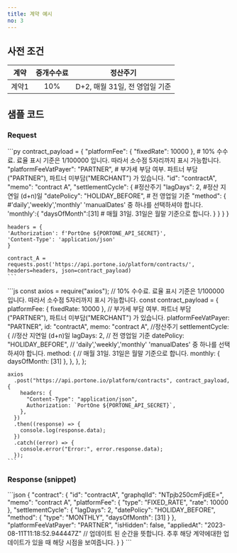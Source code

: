 ```yaml
---
title: 계약 예시
no: 3
---
```



## 사전 조건

| 계약|중개수수료|           정산주기           |
|:---:|:--------:|:----------------------------:|
|계약1|    10%   |D+2, 매월 31일, 전 영업일 기준|

## 샘플 코드

### Request

<Tabs>
  <Tab title="Python">
    ```py
    contract_payload = {
    "platformFee": {
      "fixedRate": 10000
      }, # 10% 수수료. 료율 표시 기준은 1/100000 입니다. 따라서 소수점 5자리까지 표시 가능합니다.
    "platformFeeVatPayer": "PARTNER", # 부가세 부담 여부. 파트너 부담("PARTNER"), 파트너 미부담("MERCHANT") 가 있습니다.
    "id": "contractA",
    "memo": "contract A",
    "settlementCycle": { #정산주기
      "lagDays": 2, #정산 지연일 (d+n)일
      "datePolicy": "HOLIDAY_BEFORE", # 전 영업일 기준
      "method": { #'daily','weekly','monthly' 'manualDates' 중 하나를 선택하셔야 합니다.
        'monthly':{
          "daysOfMonth":[31] # 매월 31일. 31일은 월말 기준으로 합니다.
          }
        }
      }
    }

    headers = {
    'Authorization': f'PortOne ${PORTONE_API_SECRET}',
    'Content-Type': 'application/json'
    }

    contract_A = requests.post('https://api.portone.io/platform/contracts/', headers=headers, json=contract_payload)
    ```
  </Tab>

  <Tab title="Node">
    ```js
    const axios = require("axios");
    // 10% 수수료. 료율 표시 기준은 1/100000 입니다. 따라서 소수점 5자리까지 표시 가능합니다.
    const contract_payload = {
      platformFee: { fixedRate: 10000 },
      // 부가세 부담 여부. 파트너 부담("PARTNER"), 파트너 미부담("MERCHANT") 가 있습니다.
      platformFeeVatPayer: "PARTNER",
      id: "contractA",
      memo: "contract A",
      //정산주기
      settlementCycle: {
        //정산 지연일 (d+n)일
        lagDays: 2,
        // 전 영업일 기준
        datePolicy: "HOLIDAY_BEFORE",
        // 'daily','weekly','monthly' 'manualDates' 중 하나를 선택하셔야 합니다.
        method: {
          // 매월 31일. 31일은 월말 기준으로 합니다.
          monthly: { daysOfMonth: [31] },
        },
      },
    };

    axios
      .post("https://api.portone.io/platform/contracts", contract_payload, {
        headers: {
          "Content-Type": "application/json",
          Authorization: `PortOne ${PORTONE_API_SECRET}`,
        },
      })
      .then((response) => {
        console.log(response.data);
      })
      .catch((error) => {
        console.error("Error:", error.response.data);
      });
    ```
  </Tab>
</Tabs>

### Response (snippet)

<Tabs>
  <Tab title="snippet">
    ```json
    {
    "contract": {
      "id": "contractA",
      "graphqlId": "NTpjb250cmFjdEE=",
      "memo": "contract A",
      "platformFee": {
        "type": "FIXED_RATE",
        "rate": 10000
      },
      "settlementCycle": {
        "lagDays": 2,
        "datePolicy": "HOLIDAY_BEFORE",
        "method": {
          "type": "MONTHLY",
          "daysOfMonth": [31]
        }
      },
      "platformFeeVatPayer": "PARTNER",
      "isHidden": false,
      "appliedAt": "2023-08-11T11:18:52.944447Z" // 업데이트 된 순간을 뜻합니다. 추후 해당 계약에대한 업데이트가 있을 때 해당 시점을 보여줍니다.
    }
    }
    ```
  </Tab>
</Tabs>
